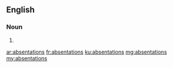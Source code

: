 ==English==

===Noun===
{{head|en}}

# {{plural of|absentation}}

[[ar:absentations]]
[[fr:absentations]]
[[ku:absentations]]
[[mg:absentations]]
[[my:absentations]]